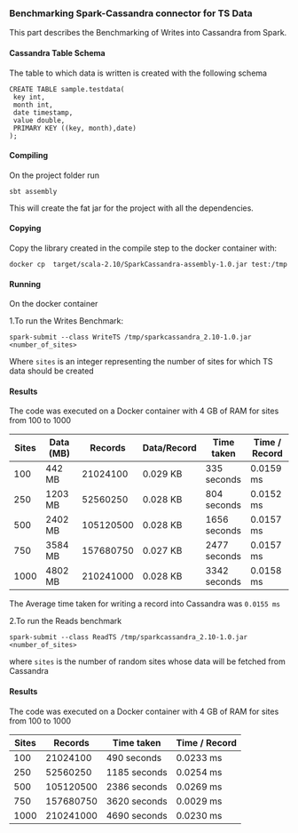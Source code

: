 ### Benchmarking Spark-Cassandra connector for TS Data

This part describes the Benchmarking of Writes into Cassandra from Spark.

#### Cassandra Table Schema

The table to which data is written is created with the following schema
```
CREATE TABLE sample.testdata(
 key int,
 month int,
 date timestamp,
 value double,
 PRIMARY KEY ((key, month),date)
);
```

#### Compiling
On the project folder run
```
sbt assembly
```
This will create the fat jar for the project with all the dependencies.

#### Copying
Copy the library created in the compile step to the docker container with:
```
docker cp  target/scala-2.10/SparkCassandra-assembly-1.0.jar test:/tmp
```

#### Running
On the docker container

1.To run the Writes Benchmark:
```
spark-submit --class WriteTS /tmp/sparkcassandra_2.10-1.0.jar <number_of_sites>
```
Where `sites` is an integer representing the number of sites for which TS data should be created

#### Results

The code was executed on a Docker container with 4 GB of RAM for sites from 100 to 1000

Sites | Data (MB)      | Records    | Data/Record | Time taken  | Time / Record
----- | -------------- | ---------- | ----------- | ----------- | -------------
100   | 442 MB         | 21024100   | 0.029 KB    | 335 seconds | 0.0159 ms
250   | 1203 MB        | 52560250   | 0.028 KB    | 804 seconds | 0.0152 ms
500   | 2402 MB        | 105120500  | 0.028 KB    | 1656 seconds| 0.0157 ms
750   | 3584 MB        | 157680750  | 0.027 KB    | 2477 seconds| 0.0157 ms
1000  | 4802 MB        | 210241000  | 0.028 KB    | 3342 seconds| 0.0158 ms

The Average time taken for writing a record into Cassandra was ```0.0155 ms```

2.To run the Reads benchmark

```
spark-submit --class ReadTS /tmp/sparkcassandra_2.10-1.0.jar <number_of_sites>
```
where `sites` is the number of random sites whose data will be fetched from Cassandra

#### Results

The code was executed on a Docker container with 4 GB of RAM for sites from 100 to 1000

Sites | Records    | Time taken  | Time / Record
----- | ---------- | ----------- | -------------
100   | 21024100   | 490 seconds | 0.0233 ms
250   | 52560250   | 1185 seconds| 0.0254 ms
500   | 105120500  | 2386 seconds| 0.0269 ms
750   | 157680750  | 3620 seconds| 0.0029 ms
1000  | 210241000  | 4690 seconds| 0.0230 ms
